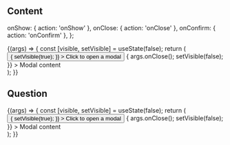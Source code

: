 
## Content

<Meta title="Components/Modal" />

  onShow: { action: 'onShow' },
  onClose: { action: 'onClose' },
  onConfirm: { action: 'onConfirm' },
};

<Canvas>
  <Story
    name="Content"
    args={{
      title: 'Content modal',
      visible: false,
      variant: ModalVariants.CONTENT,
    }}
    argTypes={commonArgTypes}
  >
    {(args) => {
      const [visible, setVisible] = useState(false);
      return (
        <div>
          <Button
            onClick={() => {
              setVisible(true);
            }}
          >
            Click to open a modal
          </Button>
          <Modal
            {...args}
            variant={ModalVariants.CONTENT}
            visible={visible}
            onClose={() => {
              args.onClose();
              setVisible(false);
            }}
          >
            Modal content
          </Modal>
        </div>
      );
    }}
  </Story>
</Canvas>

<ArgsTable story="Content" />

## Question

<Canvas>
  <Story
    name="Question"
    args={{
      title: 'Question modal',
      confirmTitle: 'Ok',
      cancelTitle: 'Cancel',
      visible: false,
      variant: ModalVariants.QUESTION,
    }}
    argTypes={commonArgTypes}
  >
    {(args) => {
      const [visible, setVisible] = useState(false);
      return (
        <div>
          <Button
            onClick={() => {
              setVisible(true);
            }}
          >
            Click to open a modal
          </Button>
          <Modal
            {...args}
            visible={visible}
            onClose={() => {
              args.onClose();
              setVisible(false);
            }}
          >
            Modal content
          </Modal>
        </div>
      );
    }}
  </Story>
</Canvas>

<ArgsTable story="Question" />
